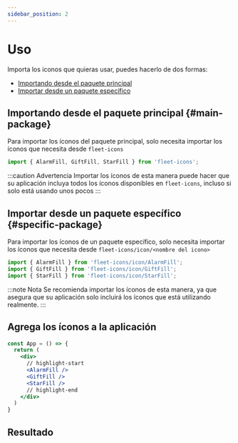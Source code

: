 ```yaml
---
sidebar_position: 2
---
```


# Uso

Importa los iconos que quieras usar, puedes hacerlo de dos formas:

* [Importando desde el paquete principal](#main-package)
* [Importar desde un paquete específico](#specific-package)

## Importando desde el paquete principal {#main-package}

Para importar los íconos del paquete principal, solo necesita importar los íconos que necesita desde `fleet-icons`

```jsx
import { AlarmFill, GiftFill, StarFill } from 'fleet-icons';
```

:::caution Advertencia
Importar los íconos de esta manera puede hacer que su aplicación incluya todos los íconos disponibles en `fleet-icons`, incluso si solo está usando unos pocos
:::

## Importar desde un paquete específico {#specific-package}

Para importar los íconos de un paquete específico, solo necesita importar los íconos que necesita desde `fleet-icons/icon/<nombre del icono>`

```jsx
import { AlarmFill } from 'fleet-icons/icon/AlarmFill';
import { GiftFill } from 'fleet-icons/icon/GiftFill';
import { StarFill } from 'fleet-icons/icon/StarFill';
```

:::note Nota
Se recomienda importar los íconos de esta manera, ya que asegura que su aplicación solo incluirá los íconos que está utilizando realmente.
:::

## Agrega los íconos a la aplicación

```jsx
const App = () => {
  return (
    <div>
      // highlight-start
      <AlarmFill />
      <GiftFill />
      <StarFill />
      // highlight-end
    </div>
  )
}
```
## Resultado


>  <div style={{
>    display: 'flex',
>    flexDirection: 'row',
>    gap: 30,
>    alignItems: 'center',
>    justifyContent: 'center',
>  }} >
>    <AlarmFill size='32px' title='AlarmFill Icon' />
>    <GiftFill size='32px' title='GiftFill Icon' />
>    <StarFill size='32px' title='StarFill Icon' />
>  </div>
